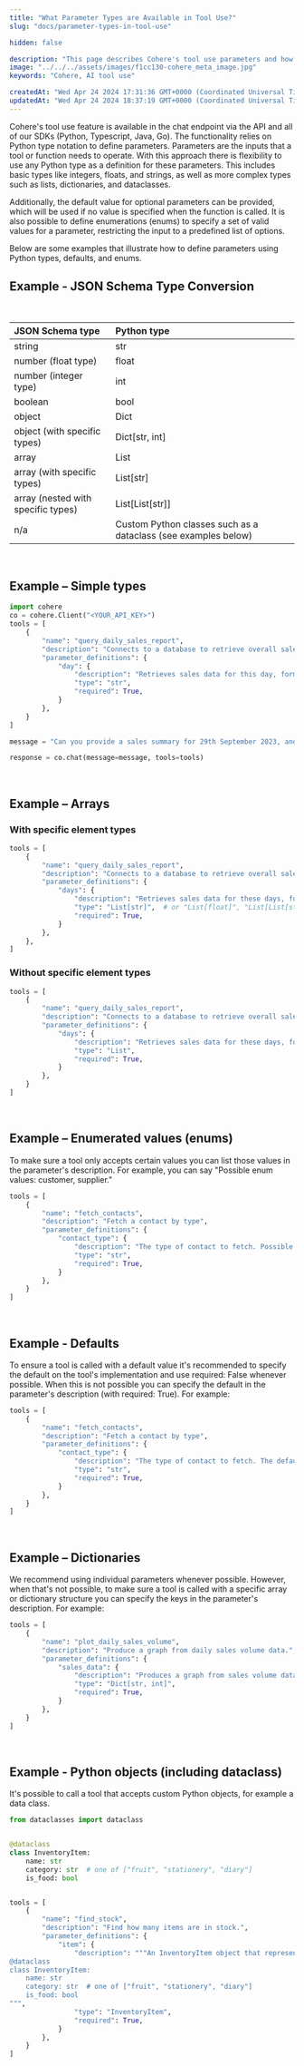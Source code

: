 ```yaml
---
title: "What Parameter Types are Available in Tool Use?"
slug: "docs/parameter-types-in-tool-use"

hidden: false

description: "This page describes Cohere's tool use parameters and how to work with them."
image: "../../../assets/images/f1cc130-cohere_meta_image.jpg"  
keywords: "Cohere, AI tool use"

createdAt: "Wed Apr 24 2024 17:31:36 GMT+0000 (Coordinated Universal Time)"
updatedAt: "Wed Apr 24 2024 18:37:19 GMT+0000 (Coordinated Universal Time)"
---
```

Cohere's tool use feature is available in the chat endpoint via the API and all of our SDKs (Python, Typescript, Java, Go). The functionality relies on Python type notation to define parameters. Parameters are the inputs that a tool or function needs to operate. With this approach there is flexibility to use any Python type as a definition for these parameters. This includes basic types like integers, floats, and strings, as well as more complex types such as lists, dictionaries, and dataclasses.

Additionally, the default value for optional parameters can be provided, which will be used if no value is specified when the function is called. It is also possible to define enumerations (enums) to specify a set of valid values for a parameter, restricting the input to a predefined list of options.

Below are some examples that illustrate how to define parameters using Python types, defaults, and enums.

## Example - JSON Schema Type Conversion

<br />

| JSON Schema type                   | Python type                                                    |
| :--------------------------------- | :------------------------------------------------------------- |
| string                             | str                                                            |
| number (float type)                | float                                                          |
| number (integer type)              | int                                                            |
| boolean                            | bool                                                           |
| object                             | Dict                                                           |
| object (with specific types)       | Dict[str, int]                                                 |
| array                              | List                                                           |
| array (with specific types)        | List[str]                                                      |
| array (nested with specific types) | List\[List[str]]                                               |
| n/a                                | Custom Python classes such as a dataclass (see examples below) |

<br />

## Example – Simple types

```python PYTHON
import cohere
co = cohere.Client("<YOUR_API_KEY>")
tools = [
    {
        "name": "query_daily_sales_report",
        "description": "Connects to a database to retrieve overall sales volumes and sales information for a given day.",
        "parameter_definitions": {
            "day": {
                "description": "Retrieves sales data for this day, formatted as YYYY-MM-DD.",
                "type": "str",
                "required": True,
            }
        },
    }
]

message = "Can you provide a sales summary for 29th September 2023, and also give me some details about the products in the 'Electronics' category, for example their prices and stock levels?"

response = co.chat(message=message, tools=tools)
```

<br />

## Example – Arrays

### With specific element types

```python PYTHON
tools = [
    {
        "name": "query_daily_sales_report",
        "description": "Connects to a database to retrieve overall sales volumes and sales information for numerous days.",
        "parameter_definitions": {
            "days": {
                "description": "Retrieves sales data for these days, formatted as YYYY-MM-DD.",
                "type": "List[str]",  # or "List[float]", "List[List[str]]" etc
                "required": True,
            }
        },
    },
]
```

### Without specific element types

```python PYTHON
tools = [
    {
        "name": "query_daily_sales_report",
        "description": "Connects to a database to retrieve overall sales volumes and sales information for numerous days.",
        "parameter_definitions": {
            "days": {
                "description": "Retrieves sales data for these days, formatted as YYYY-MM-DD.",
                "type": "List",
                "required": True,
            }
        },
    }
]
```

<br />

## Example – Enumerated values (enums)

To make sure a tool only accepts certain values you can list those values in the parameter's description. For example, you can say "Possible enum values: customer, supplier."

```python PYTHON
tools = [
    {
        "name": "fetch_contacts",
        "description": "Fetch a contact by type",
        "parameter_definitions": {
            "contact_type": {
                "description": "The type of contact to fetch. Possible enum values: customer, supplier.",
                "type": "str",
                "required": True,
            }
        },
    }
]
```

<br />

## Example - Defaults

To ensure a tool is called with a default value it's recommended to specify the default on the tool's implementation and use required: False whenever possible. When this is not possible you can specify the default in the parameter's description (with required: True). For example:

```python PYTHON
tools = [
    {
        "name": "fetch_contacts",
        "description": "Fetch a contact by type",
        "parameter_definitions": {
            "contact_type": {
                "description": "The type of contact to fetch. The default value is: customer.",
                "type": "str",
                "required": True,
            }
        },
    }
]
```

<br />

## Example – Dictionaries

We recommend using individual parameters whenever possible. However, when that's not possible, to make sure a tool is called with a specific array or dictionary structure you can specify the keys in the parameter's description. For example:

```python PYTHON
tools = [
    {
        "name": "plot_daily_sales_volume",
        "description": "Produce a graph from daily sales volume data.",
        "parameter_definitions": {
            "sales_data": {
                "description": "Produces a graph from sales volume data. The key is the day,formatted as YYYY-MM-DD, and the value is the number of sales",
                "type": "Dict[str, int]",
                "required": True,
            }
        },
    }
]
```

<br />

## Example - Python objects (including dataclass)

It's possible to call a tool that accepts custom Python objects, for example a data class.

```python PYTHON
from dataclasses import dataclass


@dataclass
class InventoryItem:
    name: str
    category: str  # one of ["fruit", "stationery", "diary"]
    is_food: bool


tools = [
    {
        "name": "find_stock",
        "description": "Find how many items are in stock.",
        "parameter_definitions": {
            "item": {
                "description": """An InventoryItem object that represents an item. The definition of InventoryItem looks like the following:
@dataclass
class InventoryItem:
    name: str
    category: str  # one of ["fruit", "stationery", "diary"]
    is_food: bool
""",
                "type": "InventoryItem",
                "required": True,
            }
        },
    }
]
```

<br />
